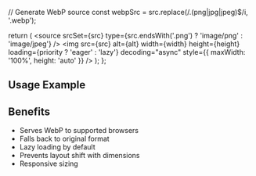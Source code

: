   // Generate WebP source
  const webpSrc = src.replace(/\.(png|jpg|jpeg)$/i, '.webp');
  
  return (
    <picture>
      <source 
        srcSet={webpSrc} 
        type="image/webp"
      />
      <source 
        srcSet={src} 
        type={src.endsWith('.png') ? 'image/png' : 'image/jpeg'}
      />
      <img 
        src={src}
        alt={alt}
        width={width}
        height={height}
        loading={priority ? 'eager' : 'lazy'}
        decoding="async"
        style={{
          maxWidth: '100%',
          height: 'auto'
        }}
      />
    </picture>
  );
};

## Usage Example


<OptimizedImage 
  src="/images/hero-light.png"
  alt="LaTeX Cloud Studio Hero"
  width={2064}
  height={1104}
  priority={true}
/>

## Benefits

- Serves WebP to supported browsers
- Falls back to original format
- Lazy loading by default
- Prevents layout shift with dimensions
- Responsive sizing